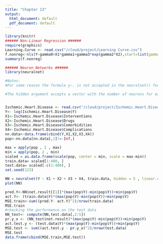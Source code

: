 ```yaml
---
title: "Chapter 13"
output:
  html_document: default
  pdf_document: default
---
```


```r
library(knitr)
###### Non-Linear Regression ######
require(graphics)
Learning.Curve <- read.csv("/cloud/project/Learning Curve.csv")
f.nonreg<-nls(Y~gamma0+X1*gamma1+gamma3*exp(gamma2*X2),start=list(gamma0=1.025,gamma1=-0.0459,gamma2=-0.0459,gamma3=-0.5),data=Learning.Curve)
summary(f.nonreg)

###### Neuron Networks ######
library(neuralnet)

#Notes:
#For some reason the formula y~. is not accepted in the neuralnet() function. You need to first write the formula and then pass it as an argument in the fitting function.

#The hidden argument accepts a vector with the number of neurons for each hidden layer, while the argument linear.output is used to specify whether we want to do regression linear.output=TRUE or classification linear.output=FALSE


Ischemic.Heart.Disease <- read.csv("/cloud/project/Ischemic.Heart.Disease.csv")
Y<- log(Ischemic.Heart.Disease$Y)
X1<-Ischemic.Heart.Disease$Interventions
X2<-Ischemic.Heart.Disease$Drugs
X3<-Ischemic.Heart.Disease$Comorbidities
X4<-Ischemic.Heart.Disease$Complications
nn.data<-data.frame(cbind(Y,X1,X2,X3,X4))
pop<-nn.data[nn.data[,1]!=-Inf,]

max = apply(pop , 2 , max)
min = apply(pop, 2 , min)
scaled = as.data.frame(scale(pop, center = min, scale = max-min))
train.data= scaled[1:400, ]
test.data= scaled[-c(1:400), ]
set.seed(123)

NN = neuralnet(Y ~ X1 + X2 + X3 + X4, train.data, hidden = 5 , linear.output= T )
plot(NN)

pred.Y<-NN$net.result[[1]]*(max(pop$Y)-min(pop$Y))+min(pop$Y)
act.Y<- (train.data$Y)*(max(pop$Y)-min(pop$Y))+min(pop$Y)
MSE.train<-sum((pred.Y- act.Y)^2)/nrow(train.data)
MSE.train
#checking the performance on the test data
NN_test<- compute(NN,test.data[,2:5])
pr.y_o <- (NN_test$net.result)*(max(pop$Y)-min(pop$Y))+min(pop$Y)
act.test.y <- (test.data$Y)*(max(pop$Y)-min(pop$Y))+min(pop$Y)
MSE.test <- sum((act.test.y - pr.y_o)^2)/nrow(test.data)
MSE.test
data.frame(cbind(MSE.train,MSE.test))

```
